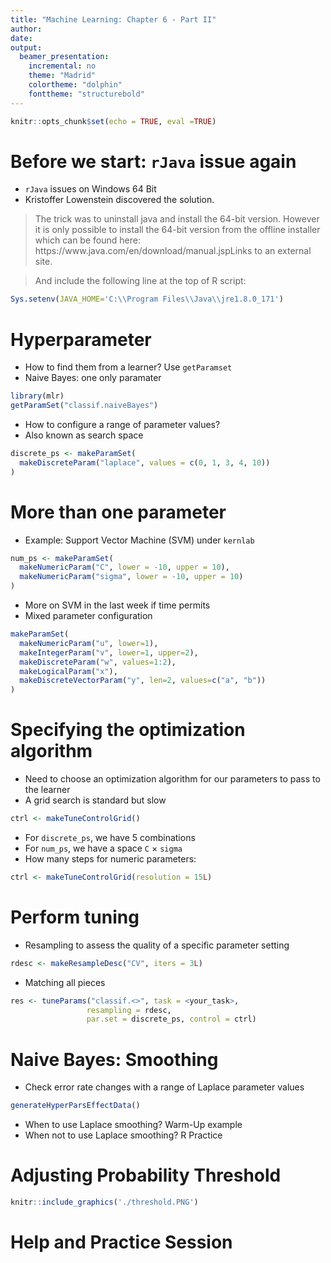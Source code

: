 ```yaml
---
title: "Machine Learning: Chapter 6 - Part II"
author:
date:
output:
  beamer_presentation:
    incremental: no
    theme: "Madrid"
    colortheme: "dolphin"
    fonttheme: "structurebold"
---
```


```r
knitr::opts_chunk$set(echo = TRUE, eval =TRUE)
```

# Before we start: `rJava` issue again

* `rJava` issues on Windows 64 Bit
* Kristoffer Lowenstein discovered the solution. 


> The trick was to uninstall java and install the 64-bit version. However it is only possible to install the 64-bit version from the offline installer which can be found here:  https://www.java.com/en/download/manual.jspLinks to an external site.

> And include the following line at the top of R script: 

```r
Sys.setenv(JAVA_HOME='C:\\Program Files\\Java\\jre1.8.0_171')
```


# Hyperparameter

* How to find them from a learner? Use `getParamset`
* Naive Bayes: one only paramater

```r
library(mlr)
getParamSet("classif.naiveBayes")
```

* How to configure a range of parameter values?
* Also known as search space

```r
discrete_ps <- makeParamSet(
  makeDiscreteParam("laplace", values = c(0, 1, 3, 4, 10))
)
```

# More than one parameter

* Example: Support Vector Machine (SVM) under `kernlab`

```r
num_ps <- makeParamSet(
  makeNumericParam("C", lower = -10, upper = 10),
  makeNumericParam("sigma", lower = -10, upper = 10)
)
```

* More on SVM in the last week if time permits
* Mixed parameter configuration

```r
makeParamSet(
  makeNumericParam("u", lower=1),
  makeIntegerParam("v", lower=1, upper=2),
  makeDiscreteParam("w", values=1:2),
  makeLogicalParam("x"),
  makeDiscreteVectorParam("y", len=2, values=c("a", "b"))
)
```

# Specifying the optimization algorithm

* Need to choose an optimization algorithm for our parameters to pass to the learner
* A grid search is standard but slow

```r
ctrl <- makeTuneControlGrid()
```

* For `discrete_ps`, we have 5 combinations
* For `num_ps`, we have a space `C` $\times$ `sigma`
* How many steps for numeric parameters:

```r
ctrl <- makeTuneControlGrid(resolution = 15L)
```

# Perform tuning

* Resampling to assess the quality of a specific parameter setting

```r
rdesc <- makeResampleDesc("CV", iters = 3L)
```

* Matching all pieces

```r
res <- tuneParams("classif.<>", task = <your_task>, 
                 resampling = rdesc,
                 par.set = discrete_ps, control = ctrl)
```

# Naive Bayes: Smoothing

* Check error rate changes with a range of Laplace parameter values
```r
generateHyperParsEffectData()
```

* When to use Laplace smoothing? Warm-Up example
* When not to use Laplace smoothing? R Practice

# Adjusting  Probability  Threshold

```r
knitr::include_graphics('./threshold.PNG')
```

# Help and Practice Session
